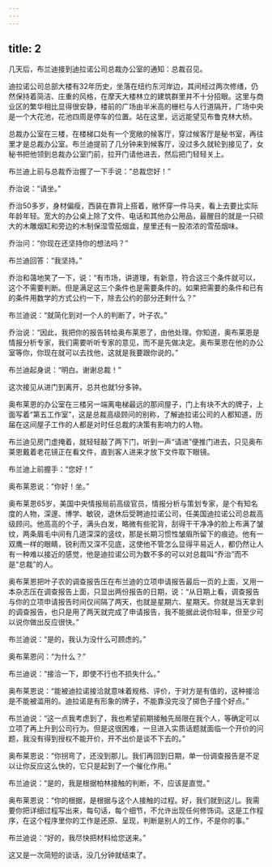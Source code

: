 ```yaml
---
---
---
```

title: 2
---



几天后，布兰迪接到迪拉诺公司总裁办公室的通知：总裁召见。

迪拉诺公司总部大楼有32年历史，坐落在纽约东河岸边，其间经过两次修缮，仍然保持着简洁、庄重的风格，在摩天大楼林立的建筑群里并不十分招眼。这里与商业区的繁华相比显得很安静，楼前的广场由半米高的栅栏与人行道隔开，广场中央是一个大花池，花池四周是停车的位置。站在这里，远远能望见布鲁克林大桥。

总裁办公室在三楼，在楼梯口处有一个宽敞的候客厅，穿过候客厅是秘书室，再往里才是总裁办公室。布兰迪提前了几分钟来到候客厅，没过多久就轮到接见了，女秘书把他领到总裁办公室门前，拉开门请他进去，然后把门轻轻关上。

布兰迪上前与总裁乔治握了一下手说：“总裁您好！”

乔治说：“请坐。”

乔治50多岁，身材偏瘦，西装在靠背上搭着，敞怀穿一件马夹，看上去要比实际年龄年轻。宽大的办公桌上除了文件、电话和其他办公用品，最醒目的就是一只硕大的木雕烟缸和旁边的木制保湿雪茄烟盒，屋里还有一股浓浓的雪茄烟味。

乔治问：“你现在还坚持你的想法吗？”

布兰迪回答：“我坚持。”

乔治和蔼地笑了一下，说：“有市场，讲道理，有新意，符合这三个条件就可以，这个不需要判断。但是满足这三个条件也是需要条件的。如果把需要的条件和已有的条件用数学的方式公约一下，除去公约的部分还剩什么？”

布兰迪说：“就简化到对一个人的判断了，叶子农。”

乔治说：“因此，我把你的报告转给奥布莱恩了，由他处理。你知道，奥布莱恩是情报分析专家，我们需要听听专家的意见，而不是先做决定。奥布莱恩在他的办公室等你，你现在就可以去找他，这就是我要跟你说的。”

布兰迪起身说：“明白。谢谢总裁！”

这次接见从进门到离开，总共也就1分多钟。

奥布莱恩的办公室在三楼另一端离电梯最远的那间屋子，门上有块不大的牌子，上面写着“第五工作室”，这是总裁高级顾问的别称，了解迪拉诺公司的人都知道，历届在这间屋子工作的人都是对时任总裁的决策有影响力的人物。

布兰迪见房门虚掩着，就轻轻敲了两下门，听到一声“请进”便推门进去，只见奥布莱恩戴着老花镜正在看文件，直到客人进来才放下文件取下眼镜。

布兰迪上前握手：“您好！”

奥布莱恩说：“你好！坐。”

奥布莱恩65岁，美国中央情报局前高级官员，情报分析与策划专家，是个有知名度的人物，深邃、博学、敏锐，退休后受聘迪拉诺公司，任美国迪拉诺公司总裁高级顾问。他高高的个子，满头白发，略微有些驼背，刮得干干净净的脸上布满了皱纹，两条眉毛中间有几道深深的竖纹，那是长期习惯性皱眉所留下的痕迹。他有一双鹰一样的眼睛，锐利而又深不见底，这使他不管怎么显得平易近人，都仍然让人有一种难以接近的感觉，他是迪拉诺公司为数不多的可以对总裁叫“乔治”而不是“总裁”的人。

奥布莱恩把叶子农的调查报告压在布兰迪的立项申请报告最后一页的上面，又用一本杂志压在调查报告上面，只显出两份报告的日期，说：“从日期上看，调查报告与你的立项申请报告时间仅间隔了两天，也就是星期六、星期天。你就是当天拿到的调查报告，也只是用了两天就完成了申请报告，我不能据此说你轻率，但至少可以说你做出反应很快。”

布兰迪说：“是的，我认为没什么可顾虑的。”

奥布莱恩问：“为什么？”

布兰迪说：“接洽一下，即使不行也不损失什么。”

奥布莱恩说：“能被迪拉诺接洽就意味着规格、评价，于对方是有值的，这种接洽是不能被滥用的。迪拉诺是有形象的牌子，不能靠没完没了掷色子撞个好点。”

布兰迪说：“这一点我考虑到了，我也希望前期接触先局限在我个人，等确定可以立项了再上升到公司行为。但是这很困难，一旦进入实质话题就面临一个开价的问题，我没有得到授权不能开价，开不出价是谈不下去的。”

奥布莱恩说：“你拐弯了，还没到那儿。我们再回到日期，单一份调查报告是不足以让你反应这么快的，它只是起到了一个催化作用。”

布兰迪说：“是的，我是根据柏林接触的判断，不，应该是直觉。”

奥布莱恩说：“你的根据，是根据与这个人接触的过程。好，我们就到这儿。我需要你把详细过程写出来，每句话，每个细节，不允许出现任何修饰词。这是工作程序，在这个程序里你的工作是还原、呈现，判断是别人的工作，不是你的事。”

布兰迪说：“好的，我尽快把材料给您送来。”

这又是一次简短的谈话，没几分钟就结束了。